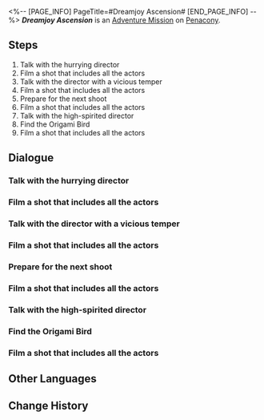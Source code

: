 <%-- [PAGE_INFO]
PageTitle=#Dreamjoy Ascension#
[END_PAGE_INFO] --%>
{{Stub|Dialogue.}}
{{Mission Infobox
|id            = 8022125
|title         = 
|image         = <!--Mission Dreamjoy Ascension.png-->
|type          = Adventure
|event_name    = 
|chapter       = 
|requirements  = {{subst:void|<!--Unknown: {"Type":"Manual"}-->}}
|summary       = <!--official mission summary from Fate's Atlas-->
|characters    = Trailblazer
|startLocation = [[Penacony]] - [[Dreamjoy Ascension]]
|world         = Penacony
|area          = Dreamjoy Ascension
|prev          = 
|next          = 
|rewards       = 
}}
'''''Dreamjoy Ascension''''' is an [[Adventure Mission]] on [[Penacony]].

==Steps==
# Talk with the hurrying director
# Film a shot that includes all the actors
# Talk with the director with a vicious temper
# Film a shot that includes all the actors
# Prepare for the next shoot
# Film a shot that includes all the actors
# Talk with the high-spirited director
# Find the Origami Bird
# Film a shot that includes all the actors

<!--
==Gameplay Notes==

--><!--
==Trial Character==

-->
==Dialogue==
{{Stub Dialogue}}

===Talk with the hurrying director===
{{Mission Description|type=adventure|location=Dreamjoy Ascension|Filming for ''Dreamjoy Ascension'' has started. Complete filming missions according to the goals!}}
{{Dialogue Start}}
:{{tx}}
{{Dialogue End}}

===Film a shot that includes all the actors===
{{Mission Description|type=adventure|location=Dreamjoy Ascension|update|Filming for ''Dreamjoy Ascension'' has started. Complete filming missions according to the goals!<br />A good shot needs to include all the actors in the frame.}}
{{Dialogue Start}}
:{{tx}}
{{Dialogue End}}

===Talk with the director with a vicious temper===
{{Mission Description|type=adventure|location=Dreamjoy Ascension|update|Filming for ''Dreamjoy Ascension'' has started. Complete filming missions according to the goals!}}
{{Dialogue Start}}
:{{tx}}
{{Dialogue End}}

===Film a shot that includes all the actors===
{{Mission Description|type=adventure|location=Dreamjoy Ascension|update|Filming for ''Dreamjoy Ascension'' has started. Complete filming missions according to the goals!<br />A good shot needs to include all the actors in the frame.}}
{{Dialogue Start}}
:{{tx}}
{{Dialogue End}}

===Prepare for the next shoot===
{{Mission Description|type=adventure|location=Dreamjoy Ascension|update|Filming for ''Dreamjoy Ascension'' has started. Complete filming missions according to the goals!}}
{{Dialogue Start}}
:{{tx}}
{{Dialogue End}}

===Film a shot that includes all the actors===
{{Mission Description|type=adventure|location=Dreamjoy Ascension|update|Filming for ''Dreamjoy Ascension'' has started. Complete filming missions according to the goals!<br />A good shot needs to include all the actors in the frame.}}
{{Dialogue Start}}
:{{tx}}
{{Dialogue End}}

===Talk with the high-spirited director===
{{Mission Description|type=adventure|location=Dreamjoy Ascension|update|Filming for ''Dreamjoy Ascension'' has started. Complete filming missions according to the goals!}}
{{Dialogue Start}}
:{{tx}}
{{Dialogue End}}

===Find the Origami Bird===
{{Mission Description|type=adventure|location=Dreamjoy Ascension|update|Filming for ''Dreamjoy Ascension'' has started. Complete filming missions according to the goals!<br />Quickly, go find the missing actor.}}
{{Dialogue Start}}
:{{tx}}
{{Dialogue End}}

===Film a shot that includes all the actors===
{{Mission Description|type=adventure|location=Dreamjoy Ascension|update|Filming for ''Dreamjoy Ascension'' has started. Complete filming missions according to the goals!<br />A good shot needs to include all the actors in the frame.}}
{{Dialogue Start}}
:{{tx}}
{{Dialogue End}}

==Other Languages==
{{Other Languages
|en   = Dreamjoy Ascension
|zhs  = 《美梦仙踪》
|zht  = 《美夢仙蹤》
|ja   = 『美しき夢の痕跡』
|ko   = ≪좋은꿈의 흔적≫
|es   = Ascensión al Dulce sueño
|fr   = Ascension des Beaux rêves
|ru   = «Возвышение сладких грёз»
|th   = แดนมหัศจรรย์ฝันหวาน
|vi   = Tiên Tích Mộng Đẹp
|de   = „Spuren eines süßen Traums“
|id   = "Petualangan Ajaib Mimpi Indah"
|pt   = Ascensão de Sonhótimo
}}

==Change History==
{{Change History|2.2}}
